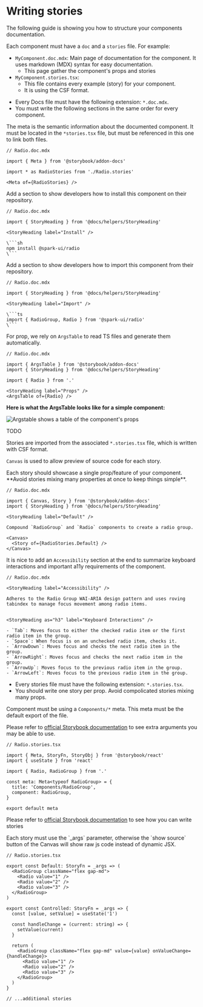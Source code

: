 

<Meta title="Contributing/Writing stories" />

# Writing stories

The following guide is showing you how to structure your components documentation.

<StoryHeading label="Docs VS Stories" />

Each component must have a `doc` and a `stories` file. For example:

- `MyComponent.doc.mdx`: Main page of documentation for the component. It uses markdown (MDX) syntax for easy documentation.
  - This page gather the component's props and stories
- `MyComponent.stories.tsx`:
  - This file contains every example (story) for your component.
  - It is using the CSF format.

<StoryHeading label="Docs" />

<StoryHeading label="Docs guidelines" as="h3" />

- Every Docs file must have the following extension: `*.doc.mdx`.
- You must write the following sections in the same order for every component.

<StoryHeading label="1. Referencing the Meta" as="h3" />

The meta is the semantic information about the documented component.
It must be located in the `*stories.tsx` file, but must be referenced in this one to link both files.

```
// Radio.doc.mdx

import { Meta } from '@storybook/addon-docs'

import * as RadioStories from './Radio.stories'

<Meta of={RadioStories} />
```

<StoryHeading label="2. Install" as="h3" />

Add a section to show developers how to install this component on their repository.

````
// Radio.doc.mdx

import { StoryHeading } from '@docs/helpers/StoryHeading'

<StoryHeading label="Install" />

\```sh
npm install @spark-ui/radio
\```
````

<StoryHeading label="3. Import" as="h3" />

Add a section to show developers how to import this component from their repository.

````
// Radio.doc.mdx

import { StoryHeading } from '@docs/helpers/StoryHeading'

<StoryHeading label="Import" />

\```ts
import { RadioGroup, Radio } from '@spark-ui/radio'
\```
````

<StoryHeading label="4. Props" as="h3" />

<StoryHeading label="Props for single components" as="h4" />

For prop, we rely on `ArgsTable` to read TS files and generate them automatically.

```
// Radio.doc.mdx

import { ArgsTable } from '@storybook/addon-docs'
import { StoryHeading } from '@docs/helpers/StoryHeading'

import { Radio } from '.'

<StoryHeading label="Props" />
<ArgsTable of={Radio} />
```

**Here is what the ArgsTable looks like for a simple component:**

<img width={800} src={ArgstableImg} alt="Argstable shows a table of the component's props" />

<StoryHeading label="Props for compound components" as="h4" />

TODO

<StoryHeading label="5. Linking stories" as="h3" />

Stories are imported from the associated `*.stories.tsx` file, which is written with CSF format.

`Canvas` is used to allow preview of source code for each story.

<Callout kind="warning">
  Each story should showcase a single prop/feature of your component. **Avoid stories mixing many
  properties at once to keep things simple**.
</Callout>

```
// Radio.doc.mdx

import { Canvas, Story } from '@storybook/addon-docs'
import { StoryHeading } from '@docs/helpers/StoryHeading'

<StoryHeading label="Default" />

Compound `RadioGroup` and `Radio` components to create a radio group.

<Canvas>
  <Story of={RadioStories.Default} />
</Canvas>
```

<StoryHeading label="6. Accessibility" as="h3" />

It is nice to add an `Accessibility` section at the end to summarize keyboard interactions and important a11y requirements of the component.

```
// Radio.doc.mdx

<StoryHeading label="Accessibility" />

Adheres to the Radio Group WAI-ARIA design pattern and uses roving tabindex to manage focus movement among radio items.


<StoryHeading as="h3" label="Keyboard Interactions" />

- `Tab`: Moves focus to either the checked radio item or the first radio item in the group.
- `Space`: When focus is on an unchecked radio item, checks it.
- `ArrowDown`: Moves focus and checks the next radio item in the group.
- `ArrowRight`: Moves focus and checks the next radio item in the group.
- `ArrowUp`: Moves focus to the previous radio item in the group.
- `ArrowLeft`: Moves focus to the previous radio item in the group.

```

<StoryHeading label="Stories" />

<StoryHeading label="Guidelines" as="h3" />

- Every stories file must have the following extension: `*.stories.tsx`.
- You should write one story per prop. Avoid compolicated stories mixing many props.

<StoryHeading label="1. Define the Meta" as="h3" />

Component must be using a `Components/*` meta. This meta must be the default export of the file.

Please refer to [official Storybook documentation](https://storybook.js.org/docs/7.0/react/writing-stories/introduction#default-export) to see extra arguments you may be able to use.

```tsx
// Radio.stories.tsx

import { Meta, StoryFn, StoryObj } from '@storybook/react'
import { useState } from 'react'

import { Radio, RadioGroup } from '.'

const meta: Meta<typeof RadioGroup> = {
  title: 'Components/RadioGroup',
  component: RadioGroup,
}

export default meta
```

<StoryHeading label="2. Write down your stories" as="h3" />

Please refer to [official Storybook documentation](https://storybook.js.org/docs/7.0/react/writing-stories/introduction#defining-stories) to see how you can write stories

<Callout kind="warning">
  Each story must use the `_args` parameter, otherwise the `show source` button of the Canvas will
  show raw js code instead of dynamic JSX.
</Callout>

```tsx
// Radio.stories.tsx

export const Default: StoryFn = _args => (
  <RadioGroup className="flex gap-md">
    <Radio value="1" />
    <Radio value="2" />
    <Radio value="3" />
  </RadioGroup>
)

export const Controlled: StoryFn = _args => {
  const [value, setValue] = useState('1')

  const handleChange = (current: string) => {
    setValue(current)
  }

  return (
    <RadioGroup className="flex gap-md" value={value} onValueChange={handleChange}>
      <Radio value="1" />
      <Radio value="2" />
      <Radio value="3" />
    </RadioGroup>
  )
}

// ...additional stories
```
